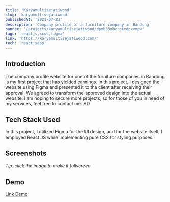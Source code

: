 ```yaml
---
title: 'Karyamultisejatiwood'
slug: 'karyamultisejatiwood'
publishedAt: '2021-07-23'
description: 'Company profile of a furniture company in Bandung'
banner: '/projects/karyamultisejatiwood/dpmb33xbcrotxdpxvmpw'
tags: 'reactjs,scss,figma'
link: 'https://karyamultisejatiwood.com/'
tech: 'react,sass'
---
```


## Introduction

The company profile website for one of the furniture companies in Bandung is my first project that has yielded earnings. In this project, I designed the website using Figma and presented it to the client after receiving their approval. We agreed to transform the approved design into the actual website. I am hoping to secure more projects, so for those of you in need of my services, feel free to contact me. XD

## Tech Stack Used

In this project, I utilized Figma for the UI design, and for the website itself, I employed React JS while implementing pure CSS for styling purposes.

## Screenshots

_Tip: click the image to make it fullscreen_

<SplitImage>
  <Split>
    <CloudinaryImg
      mdx
      className="!mb-0 not-prose"
      publicId="projects/karyamultisejatiwood/dpmb33xbcrotxdpxvmpw"
      alt="landing-page"
      width={800}
      height={452}
    />
  </Split>
  <Split>
    <CloudinaryImg
      mdx
      className="!mb-0 not-prose"
      publicId="projects/karyamultisejatiwood/ijj8ec08l7xfzacehkgb"
      alt="landing-page"
      width={800}
      height={452}
    />
  </Split>
  <Split>
    <CloudinaryImg
      mdx
      className="!mb-0 not-prose"
      publicId="projects/karyamultisejatiwood/u8kjcjgnue3un2ebtcby"
      alt="landing-page"
      width={800}
      height={452}
    />
  </Split>
</SplitImage>

## Demo

[Link Demo](https://karyamultisejatiwood.com/)
